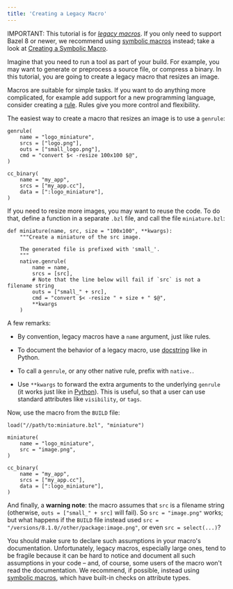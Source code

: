 ```yaml
---
title: 'Creating a Legacy Macro'
---
```


IMPORTANT: This tutorial is for [*legacy macros*](/versions/8.1.0/extending/legacy-macros). If
you only need to support Bazel 8 or newer, we recommend using [symbolic
macros](/extending/macros) instead; take a look at [Creating a Symbolic
Macro](../macro-tutorial).

Imagine that you need to run a tool as part of your build. For example, you
may want to generate or preprocess a source file, or compress a binary. In this
tutorial, you are going to create a legacy macro that resizes an image.

Macros are suitable for simple tasks. If you want to do anything more
complicated, for example add support for a new programming language, consider
creating a [rule](/versions/8.1.0/extending/rules). Rules give you more control and flexibility.

The easiest way to create a macro that resizes an image is to use a `genrule`:

```starlark
genrule(
    name = "logo_miniature",
    srcs = ["logo.png"],
    outs = ["small_logo.png"],
    cmd = "convert $< -resize 100x100 $@",
)

cc_binary(
    name = "my_app",
    srcs = ["my_app.cc"],
    data = [":logo_miniature"],
)
```

If you need to resize more images, you may want to reuse the code. To do that,
define a function in a separate `.bzl` file, and call the file `miniature.bzl`:

```starlark
def miniature(name, src, size = "100x100", **kwargs):
    """Create a miniature of the src image.

    The generated file is prefixed with 'small_'.
    """
    native.genrule(
        name = name,
        srcs = [src],
        # Note that the line below will fail if `src` is not a filename string
        outs = ["small_" + src],
        cmd = "convert $< -resize " + size + " $@",
        **kwargs
    )
```

A few remarks:

  * By convention, legacy macros have a `name` argument, just like rules.

  * To document the behavior of a legacy macro, use
    [docstring](https://www.python.org/dev/peps/pep-0257/) like in Python.

  * To call a `genrule`, or any other native rule, prefix with `native.`.

  * Use `**kwargs` to forward the extra arguments to the underlying `genrule`
    (it works just like in
    [Python](https://docs.python.org/3/tutorial/controlflow.html#keyword-arguments)).
    This is useful, so that a user can use standard attributes like
    `visibility`, or `tags`.

Now, use the macro from the `BUILD` file:

```starlark
load("//path/to:miniature.bzl", "miniature")

miniature(
    name = "logo_miniature",
    src = "image.png",
)

cc_binary(
    name = "my_app",
    srcs = ["my_app.cc"],
    data = [":logo_miniature"],
)
```

And finally, a **warning note**: the macro assumes that `src` is a filename
string (otherwise, `outs = ["small_" + src]` will fail). So `src = "image.png"`
works; but what happens if the `BUILD` file instead used `src =
"/versions/8.1.0//other/package:image.png"`, or even `src = select(...)`?

You should make sure to declare such assumptions in your macro's documentation.
Unfortunately, legacy macros, especially large ones, tend to be fragile because
it can be hard to notice and document all such assumptions in your code – and,
of course, some users of the macro won't read the documentation. We recommend,
if possible, instead using [symbolic macros](/versions/8.1.0/extending/macros), which have
built\-in checks on attribute types.
